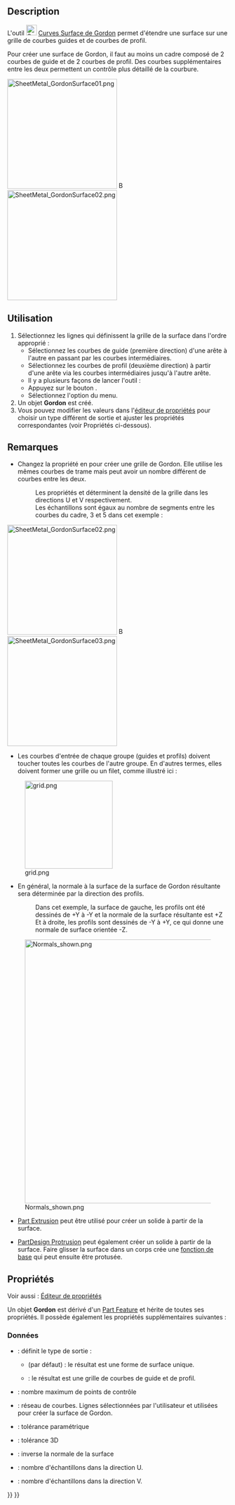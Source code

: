 <languages/>

{{Docnav/fr
|[[Curves_Pipeshell/fr|Enveloppe de tube]]
|[[Curves_SegmentSurface/fr|Segmenter une surface]]
|[[Curves_Workbench/fr|Atelier Curves]]
|IconL=Curves_Pipeshell.svg
|IconR=Curves_SegmentSurface.svg
|IconC=Curves_workbench_icon.svg
}}

{{GuiCommand/fr
|Name=Curves GordonSurface
|Name/fr=Curves Surface de Gordon
|MenuLocation=Surfaces → Gordon surface
|Workbenches=[[Curves_Workbench/fr|Curves]]
}}

==Description==

L'outil [[Image:Curves_GordonSurface.svg|24px]] [[Curves_GordonSurface/fr|Curves Surface de Gordon]] permet d'étendre une surface sur une grille de courbes guides et de courbes de profil.

Pour créer une surface de Gordon, il faut au moins un cadre composé de 2 courbes de guide et de 2 courbes de profil. Des courbes supplémentaires entre les deux permettent un contrôle plus détaillé de la courbure.

[[Image:SheetMetal_GordonSurface01.png|250px]] [[Image:Button_right.svg|16px|link=]]
[[Image:SheetMetal_GordonSurface02.png|250px]]

{{Caption|Une grille de 3 guides (jaune) et 4 profils (violet) → Une surface de Gordon}}

<span id="Usage"></span>
==Utilisation==

# Sélectionnez les lignes qui définissent la grille de la surface dans l'ordre approprié :
#* Sélectionnez les courbes de guide (première direction) d'une arête à l'autre en passant par les courbes intermédiaires.
#* Sélectionnez les courbes de profil (deuxième direction) à partir d'une arête via les courbes intermédiaires jusqu'à l'autre arête.
#* Il y a plusieurs façons de lancer l'outil :
#* Appuyez sur le bouton {{Button|[[Image:Curves_GordonSurface.svg|16px]] [[Curves_GordonSurface/fr|Gordon surface]]}}.
#* Sélectionnez l'option {{MenuCommand|Surfaces → [[Image:Curves_GordonSurface.svg|16px]] Gordon surface}} du menu.
# Un objet '''Gordon''' est créé.
# Vous pouvez modifier les valeurs dans l'[[Property_editor/fr|éditeur de propriétés]] pour choisir un type différent de sortie et ajuster les propriétés correspondantes (voir Propriétés ci-dessous).

<span id="Notes"></span>
==Remarques==

<div class="mw-translate-fuzzy">
* Changez la propriété {{PropertyData|Output}} en {{Value|Wireframe}} pour créer une grille de Gordon. Elle utilise les mêmes courbes de trame mais peut avoir un nombre différent de courbes entre les deux.
*: Les propriétés {{PropertyData|Samples U}} et {{PropertyData|Samples V}} déterminent la densité de la grille dans les directions U et V respectivement.
*: Les échantillons sont égaux au nombre de segments entre les courbes du cadre, 3 et 5 dans cet exemple :
</div>

[[Image:SheetMetal_GordonSurface02.png|250px]] [[Image:Button_right.svg|16px|link=]]
[[Image:SheetMetal_GordonSurface03.png|250px]]

{{Caption|Surface de Gordon → Grille de Gordon, le même objet avec la propriété Output réglée sur Wireframe}}

* Les courbes d'entrée de chaque groupe (guides et profils) doivent toucher toutes les courbes de l'autre groupe. En d'autres termes, elles doivent former une grille ou un filet, comme illustré ici :

[[File:grid.png|200px]]

<div class="mw-translate-fuzzy">
* En général, la normale à la surface de la surface de Gordon résultante sera déterminée par la direction des profils.
*: Dans cet exemple, la surface de gauche, les profils ont été dessinés de +Y à -Y et la normale de la surface résultante est +Z
*: Et à droite, les profils sont dessinés de -Y à +Y, ce qui donne une normale de surface orientée -Z.
</div>

[[File:Normals shown.png|600px]]

* [[Part_Extrude/fr|Part Extrusion]] peut être utilisé pour créer un solide à partir de la surface.

* [[PartDesign_Pad/fr|PartDesign Protrusion]] peut également créer un solide à partir de la surface. Faire glisser la surface dans un corps crée une [[PartDesign_Body/fr#Fonction_de_base|fonction de base]] qui peut ensuite être protusée.

<span id="Properties"></span>
==Propriétés==

Voir aussi : [[Property_editor/fr|Éditeur de propriétés]]

Un objet '''Gordon''' est dérivé d'un [[Part_Feature/fr|Part Feature]] et hérite de toutes ses propriétés. Il possède également les propriétés supplémentaires suivantes :

<span id="Data"></span>
===Données===

{{TitleProperty|Base}}

* {{PropertyData|Output|Enumeration}} : définit le type de sortie : 
** {{Value|Surface}} (par défaut) : le résultat est une forme de surface unique.
** {{Value|Wireframe}} : le résultat est une grille de courbes de guide et de profil.

{{TitleProperty|Gordon}}

* {{PropertyData|Max Ctrl Pts|Integer}} : nombre maximum de points de contrôle
* {{PropertyData|Sources|LinkList}} : réseau de courbes. Lignes sélectionnées par l'utilisateur et utilisées pour créer la surface de Gordon.
* {{PropertyData|Tol2D|Float|Hidden}} : tolérance paramétrique
* {{PropertyData|Tol3D|Float}} : tolérance 3D

{{TitleProperty|Surface}}

* {{PropertyData|Flip Normal|Bool}} : inverse la normale de la surface

{{TitleProperty|Wireframe}}

* {{PropertyData|Samples U|Integer|Hidden}} : nombre d'échantillons dans la direction U.
* {{PropertyData|Samples V|Integer|Hidden}} : nombre d'échantillons dans la direction V.


{{Docnav/fr
|[[Curves_Pipeshell/fr|Enveloppe de tube]]
|[[Curves_SegmentSurface/fr|Segmenter une surface]]
|[[Curves_Workbench/fr|Atelier Curves]]
|IconL=Curves_Pipeshell.svg
|IconR=Curves_SegmentSurface.svg
|IconC=Curves_workbench_icon.svg
}}

{{Curves Tools navi{{#translation:}}}}
{{Userdocnavi{{#translation:}}}}